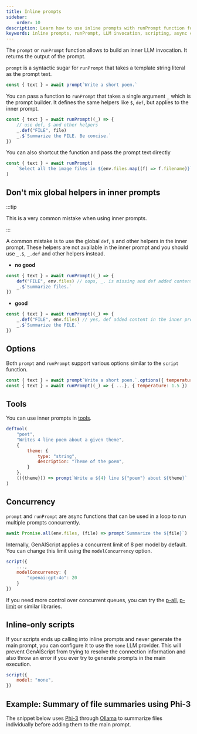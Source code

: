 ```yaml
---
title: Inline prompts
sidebar:
    order: 10
description: Learn how to use inline prompts with runPrompt function for inner LLM invocations in scripting.
keywords: inline prompts, runPrompt, LLM invocation, scripting, async calls
---
```



The `prompt` or `runPrompt` function allows to build an inner LLM invocation. It returns the output of the prompt.

<YouTube id="https://youtu.be/lnjvPVXgC9k" posterQuality="high" />

`prompt` is a syntactic sugar for `runPrompt` that takes a template string literal as the prompt text.

```js
const { text } = await prompt`Write a short poem.`
```

You can pass a function to `runPrompt` that takes a single argument `_` which is the prompt builder.
It defines the same helpers like `$`, `def`, but applies to the inner prompt.

```js
const { text } = await runPrompt((_) => {
    // use def, $ and other helpers
    _.def("FILE", file)
    _.$`Summarize the FILE. Be concise.`
})
```

You can also shortcut the function and pass the prompt text directly

```js
const { text } = await runPrompt(
    `Select all the image files in ${env.files.map((f) => f.filename)}`
)
```

## Don't mix global helpers in inner prompts 

:::tip

This is a very common mistake when using inner prompts.

:::

A common mistake is to use the global `def`, `$` and other helpers in the inner prompt.
These helpers are not available in the inner prompt and you should use `_.$`, `_.def` and other helpers instead.

- **no good**

```js "def"
const { text } = await runPrompt((_) => {
    def("FILE", env.files) // oops, _. is missing and def added content in the main prompt
    _.$`Summarize files.`
})
```

- **good**

```js "_.def"
const { text } = await runPrompt((_) => {
    _.def("FILE", env.files) // yes, def added content in the inner prompt
    _.$`Summarize the FILE.`
})
```

## Options

Both `prompt` and `runPrompt` support various options similar to the `script` function.

```js
const { text } = await prompt`Write a short poem.`.options({ temperature: 1.5 })
const { text } = await runPrompt((_) => { ...}, { temperature: 1.5 })
```

## Tools

You can use inner prompts in [tools](/genaiscript/reference/scripts/tools).

```js
defTool(
    "poet",
    "Writes 4 line poem about a given theme",
    {
        theme: {
            type: "string",
            description: "Theme of the poem",
        }
    },
    (({theme})) => prompt`Write a ${4} line ${"poem"} about ${theme}`
)
```

## Concurrency

`prompt` and `runPrompt` are async functions that can be used in a loop to run multiple prompts concurrently.

```js
await Promise.all(env.files, (file) => prompt`Summarize the ${file}`)
```

Internally, GenAIScript applies a concurrent limit of 8 per model by default. You can change this limit using the `modelConcurrency` option.

```js "modelConcurrency"
script({
    ...,
    modelConcurrency: {
        "openai:gpt-4o": 20
    }
})
```

If you need more control over concurrent queues,
you can try the [p-all](https://www.npmjs.com/package/p-all),
[p-limit](https://www.npmjs.com/package/p-limit) or similar libraries.

## Inline-only scripts

If your scripts ends up calling into inline prompts and never generate the main prompt, you can configure it to use the `none` LLM provider.
This will prevent GenAIScript from trying to resolve the connection information and also throw an error if you ever try to generate prompts in the main execution.

```js
script({
    model: "none",
})
```

## Example: Summary of file summaries using Phi-3

The snippet below uses [Phi-3](https://azure.microsoft.com/en-us/blog/introducing-phi-3-redefining-whats-possible-with-slms/)
through [Ollama](https://ollama.com/) to summarize files individually before adding them to the main prompt.

<Code code={summaryOfSummaryPhi3} wrap={true} lang="js" />
